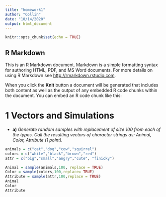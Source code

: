 ```yaml
---
title: "homework1"
author: "Collin"
date: "10/14/2020"
output: html_document
---
```


```r
knitr::opts_chunk$set(echo = TRUE)
```

## R Markdown

This is an R Markdown document. Markdown is a simple formatting syntax for authoring HTML, PDF, and MS Word documents. For more details on using R Markdown see <http://rmarkdown.rstudio.com>.

When you click the **Knit** button a document will be generated that includes both content as well as the output of any embedded R code chunks within the document. You can embed an R code chunk like this:

# 1 **Vectors and Simulations**
- **a)** *Generate random samples with replacement of size 100 from each of the types. Call the resulting vectors of character strings as: Animal, Color, Attribute (1 point).*

```r
animals = c("cat","dog","cow","squirrel")
colors = c("white","black","brown","red")
attr = c("big","small","angry","cute", "finicky")

Animal = sample(animals,100, replace = TRUE)
Color = sample(colors,100,replace= TRUE)
Attribute = sample(attr,100,replace = TRUE)
Animal
Color
Attribute
```



